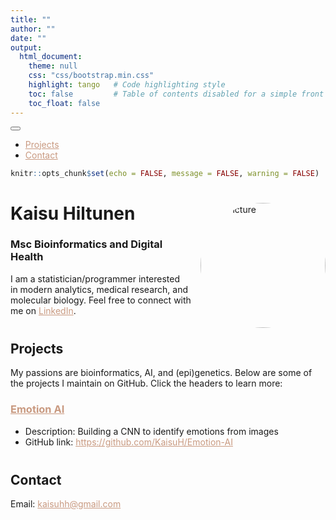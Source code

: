 ```yaml
---
title: ""
author: ""
date: ""
output:
  html_document:
    theme: null
    css: "css/bootstrap.min.css"
    highlight: tango   # Code highlighting style
    toc: false         # Table of contents disabled for a simple front page
    toc_float: false
---
```


```{=html}
<!-- Navigation Menu using Bootstrap Navbar -->
<nav class="navbar navbar-expand-lg navbar-dark bg-dark">
  <button class="navbar-toggler" type="button" data-toggle="collapse" data-target="#navbarNav" 
          aria-controls="navbarNav" aria-expanded="false" aria-label="Toggle navigation">
    <span class="navbar-toggler-icon"></span>
  </button>
  <div class="collapse navbar-collapse" id="navbarNav">
    <ul class="navbar-nav ml-auto">
      <!-- Adjust the href attributes to jump to your sections (requires ID attributes in your content) -->
      <li class="nav-item">
        <a class="nav-link" href="#projects">Projects</a>
      </li>
      <li class="nav-item">
        <a class="nav-link" href="#contact">Contact</a>
      </li>
    </ul>
  </div>
</nav>

```


```r
knitr::opts_chunk$set(echo = FALSE, message = FALSE, warning = FALSE)

```

```{=html}
<style>
  /* Define a class for the circular image with text wrapping */
  .circle-wrap {
    float: right; 
    width: 200px; 
    height: 200px;
    border-radius: 50%; /* Make it circular */
    shape-outside: circle(50%);
    -webkit-shape-outside: circle(50%); /* For Webkit browsers */
    margin-left: 20px; /* Provide space between the image and the text */
    margin-bottom: 20px;
  }
</style>

<style>
  /* Change link color globally */
  a {
    color: #C99A81;  /* Change this to your preferred link color */
  }
  
  /* Optionally, change link hover color */
  a:hover {
    color: #BA3FBA;  /* A darker shade for when hovering */
  }
</style>
```

```{=html}
<!-- Container for header text and image -->
<div class="header-container">
  <!-- Image DIV -->
  <div class="header-image">
    <img src="kuva.jpg" alt="My Picture" class="circle-wrap">
  </div>

  <!-- Header Text DIV -->
  <div class="header-text">
    <h1>Kaisu Hiltunen</h1>
    <h3>Msc Bioinformatics and Digital Health</h3>
    <p>
      I am a statistician/programmer interested in modern analytics,
      medical research, and molecular biology. Feel free to connect with me on
      <a href="https://www.linkedin.com/in/kaisu-hiltunen/">LinkedIn</a>.
    </p>
  </div>

  <!-- Section for Projects -->
  <div id="projects" class="row" style="margin-top: 40px;">
    <div class="col-md-12">
      <h2>Projects</h2>
      <p>
        My passions are bioinformatics, AI, and (epi)genetics. Below are some of the projects I maintain on GitHub. 
        Click the headers to learn more:
      </p>
      <h3><a href="https://kaisuh.github.io/Emotion-AI/">Emotion AI</a></h3>
      <ul>
        <li>Description: Building a CNN to identify emotions from images</li>
        <li>GitHub link: <a href="https://github.com/KaisuH/Emotion-AI">https://github.com/KaisuH/Emotion-AI</a></li>
      </ul>
    </div>
  </div>

  <!-- Optionally, add more sections like Contact, etc. -->
  <div id="contact" class="row" style="margin-top: 40px;">
    <div class="col-md-12">
      <h2>Contact</h2>
      <p>Email: <a href="mailto:kaisuhh@gmail.com">kaisuhh@gmail.com</a></p>
    </div>
  </div>
</div>

```
